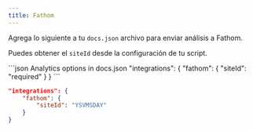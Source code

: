 ```yaml
---
title: Fathom
---
```


Agrega lo siguiente a tu `docs.json` archivo para enviar análisis a Fathom.

Puedes obtener el `siteId` desde la configuración de tu script.

<CodeGroup>
  ```json Analytics options in docs.json
  "integrations": {
      "fathom": {
          "siteId": "required"
      }
  }
  ```

  ```json Example
  "integrations": {
      "fathom": {
          "siteId": "YSVMSDAY"
      }
  }
  ```
</CodeGroup>
